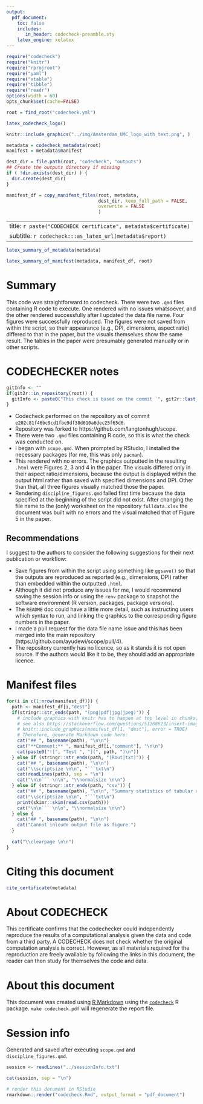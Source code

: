 ```yaml
---
output:
  pdf_document:
    toc: false
    includes:
       in_header: codecheck-preamble.sty
    latex_engine: xelatex
---
```


```r
require("codecheck")
require("knitr")
require("rprojroot")
require("yaml")
require("xtable")
require("tibble")
require("readr")
options(width = 60)
opts_chunk$set(cache=FALSE)

root = find_root("codecheck.yml")
```

```r
latex_codecheck_logo()
```

```r
knitr::include_graphics("../img/Amsterdam_UMC_logo_with_text.png", )
```

\vspace{2em}

```r
metadata = codecheck_metadata(root)
manifest = metadata$manifest

dest_dir = file.path(root, "codecheck", "outputs")
## Create the outputs directory if missing
if ( !dir.exists(dest_dir) ) {
  dir.create(dest_dir)
}

manifest_df = copy_manifest_files(root, metadata,
                                  dest_dir, keep_full_path = FALSE,
                                  overwrite = FALSE
                                  )
```

---
title: `r paste("CODECHECK certificate", metadata$certificate)`
subtitle: `r codecheck:::as_latex_url(metadata$report)`
---

```r
latex_summary_of_metadata(metadata)
```

```r
latex_summary_of_manifest(metadata, manifest_df, root)
```

# Summary

This code was straightforward to codecheck. There were two `.qmd` files containing R code to execute. One rendered with no issues whatsoever, and the other rendered successfully after I updated the data file name. Four figures were successfully reproduced. The figures were not saved from within the script, so their appearance (e.g., DPI, dimensions, aspect ratio) differed to that in the paper, but the visuals themselves show the same result. The tables in the paper were presumably generated manually or in other scripts.

<!-- \clearpage -->

# CODECHECKER notes

```r
gitInfo <- ""
if(git2r::in_repository(root)) {
  gitInfo <- paste0("This check is based on the commit `", git2r::last_commit()$sha, "`.")
}
```

- Codecheck performed on the repository as of commit `e202c81f46bc9cd1fbe9df38d610a6dec25f65d6`.
- Repository was forked to https://github.com/langtonhugh/scope.
- There were two `.qmd` files containing R code, so this is what the check was conducted on.
- I began with `scope.qmd`. When prompted by RStudio, I installed the necessary packages (for me, this was only `pacman`).
- This rendered with no errors. The graphics outputted in the resulting `.html` were Figures 2, 3 and 4 in the paper. The visuals differed only in their aspect ratio/dimensions, because the output is displayed within the output html rather than saved with specified dimensions and DPI. Other than that, all three figures visually matched those the paper.
- Rendering `discipline_figures.qmd` failed first time because the data specified at the beginning of the script did not exist. After changing the file name to the (only) worksheet on the repository `fulldata.xlsx` the document was built with no errors and the visual matched that of Figure 5 in the paper.

## Recommendations

I suggest to the authors to consider the following suggestions for their next publication or workflow:

- Save figures from within the script using something like `ggsave()` so that the outputs are reproduced as reported (e.g., dimensions, DPI) rather than embedded within the outputted `.html`.
- Although it did not produce any issues for me, I would recommend saving the session info or using the `renv` package to snapshot the software environment (R version, packages, package versions). 
- The `README` doc could have a little more detail, such as instructing users which syntax to run, and linking the graphics to the corresponding figure numbers in the paper.
- I made a pull request for the data file name issue and this has been merged into the main repository (https://github.com/ayudewi/scope/pull/4).
- The repository currently has no licence, so as it stands it is not open source. If the authors would like it to be, they should add an appropriate licence.

\clearpage

# Manifest files

```r
for(i in c(1:nrow(manifest_df))) {
  path <- manifest_df[i,"dest"]
  if(stringr::str_ends(path, "(png|pdf|jpg|jpeg)")) {
    # include graphics with knitr has to happen at top level in chunks, see https://github.com/yihui/knitr/issues/1260
    # see also https://stackoverflow.com/questions/51268623/insert-images-using-knitrinclude-graphics-in-a-for-loop
    # knitr::include_graphics(manifest_df[1, "dest"], error = TRUE)
    # Therefore, generate Markdown code here:
    cat("## ", basename(path), "\n\n")
    cat("**Comment:** ", manifest_df[i,"comment"], "\n\n")
    cat(paste0("![", "Test ", "](", path, ")\n"))
  } else if (stringr::str_ends(path, "(Rout|txt)")) {
    cat("## ", basename(path), "\n\n")
    cat("\\scriptsize \n\n", "```txt\n")
    cat(readLines(path), sep = "\n")
    cat("\n\n``` \n\n", "\\normalsize \n\n")
  } else if (stringr::str_ends(path, "csv")) {
    cat("## ", basename(path), "\n\n", "Summary statistics of tabular data:", "\n\n")
    cat("\\scriptsize \n\n", "```txt\n")
    print(skimr::skim(read.csv(path)))
    cat("\n\n``` \n\n", "\\normalsize \n\n")
  } else {
    cat("## ", basename(path), "\n\n")
    cat("Cannot inlcude output file as figure.")
  }
  
  cat("\\clearpage \n\n")
}
```


\clearpage

# Citing this document

```r
cite_certificate(metadata)
```

# About CODECHECK

This certificate confirms that the codechecker could independently
reproduce the results of a computational analysis given the data and
code from a third party.  A CODECHECK does not check whether the
original computation analysis is correct.  However, as all materials
required for the reproduction are freely available by following the
links in this document, the reader can then study for themselves the
code and data.


# About this document

This document was created using [R Markdown](https://rmarkdown.rstudio.com/) using the [`codecheck`](https://github.com/codecheckers/codecheck) R package.
`make codecheck.pdf` will regenerate the report file.

# Session info

Generated and saved after executing `scope.qmd` and `discipline_figures.qmd`.

```r
session <- readLines("../sessionInfo.txt")

cat(session, sep = "\n")
```

```r
# render this document in RStudio
rmarkdown::render("codecheck.Rmd", output_format = "pdf_document") 
```
